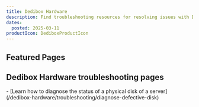 ```yaml
---
title: Dedibox Hardware
description: Find troubleshooting resources for resolving issues with Dedibox Hardware.
dates:
  posted: 2025-03-11
productIcon: DediboxProductIcon
---
```


<ProductHeader
  productName="Dedibox Hardware troubleshooting"
  productLogo="dedibox"
  description="Learn how to fix the most common hardware-related issues with Dedibox servers."
/>

## Featured Pages

<Grid>
    <Card
      title="Dedibox FAQ"
      description="General info on Dedibox servers."
      url="/dedibox/faq/"
      label="See more"
    />
    <Card
      title="Diagnosis of a failing disk"
      description="Check the status of a server disk."
      url="/dedibox-hardware/troubleshooting/diagnose-defective-disk/"
      label="See more"
    />
</Grid>

## Dedibox Hardware troubleshooting pages

<LinksList>
  - [Learn how to diagnose the status of a physical disk of a server](/dedibox-hardware/troubleshooting/diagnose-defective-disk)
</LinksList>
